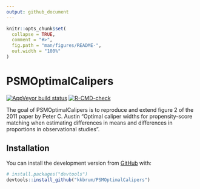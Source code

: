 ```yaml
---
output: github_document
---
```


<!-- README.md is generated from README.Rmd. Please edit that file -->

```r
knitr::opts_chunk$set(
  collapse = TRUE,
  comment = "#>",
  fig.path = "man/figures/README-",
  out.width = "100%"
)
```

# PSMOptimalCalipers

<!-- badges: start -->
  [![AppVeyor build status](https://ci.appveyor.com/api/projects/status/github/kkbrum/PSMOptimalCalipers?branch=master&svg=true)](https://ci.appveyor.com/project/kkbrum/PSMOptimalCalipers)
[![R-CMD-check](https://github.com/kkbrum/PSMOptimalCalipers/workflows/R-CMD-check/badge.svg)](https://github.com/kkbrum/PSMOptimalCalipers/actions)
<!-- badges: end -->

The goal of PSMOptimalCalipers is to reproduce and extend figure 2 of the 2011 paper by Peter C. Austin "Optimal caliper widths for propensity-score matching when estimating differences in means and differences in proportions in observational studies".

## Installation

You can install the development version from [GitHub](https://github.com/) with:

``` r
# install.packages("devtools")
devtools::install_github("kkbrum/PSMOptimalCalipers")
```
